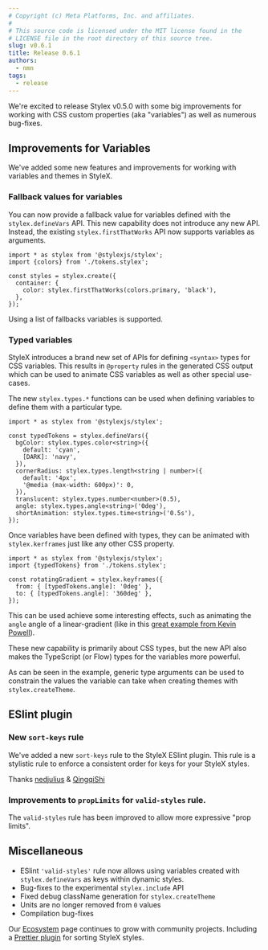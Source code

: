 ```yaml
---
# Copyright (c) Meta Platforms, Inc. and affiliates.
#
# This source code is licensed under the MIT license found in the
# LICENSE file in the root directory of this source tree.
slug: v0.6.1
title: Release 0.6.1
authors: 
  - nmn
tags: 
  - release
---
```


We're excited to release Stylex v0.5.0 with some big improvements for working
with CSS custom properties (aka "variables") as well as numerous bug-fixes.

## Improvements for Variables

We've added some new features and improvements for working with variables
and themes in StyleX.

### Fallback values for variables

You can now provide a fallback value for variables defined with the `stylex.defineVars` API.
This new capability does not introduce any new API. Instead, the existing `stylex.firstThatWorks` API
now supports variables as arguments.

```tsx
import * as stylex from '@stylexjs/stylex';
import {colors} from './tokens.stylex';

const styles = stylex.create({
  container: {
    color: stylex.firstThatWorks(colors.primary, 'black'),
  },
});
```

Using a list of fallbacks variables is supported.

### Typed variables

StyleX introduces a brand new set of APIs for defining `<syntax>` types for CSS
variables. This results in `@property` rules in the generated CSS output which
can be used to animate CSS variables as well as other special use-cases.

The new `stylex.types.*` functions can be used when defining variables to define
them with a particular type.

```tsx
import * as stylex from '@stylexjs/stylex';

const typedTokens = stylex.defineVars({
  bgColor: stylex.types.color<string>({
    default: 'cyan',
    [DARK]: 'navy',
  }),
  cornerRadius: stylex.types.length<string | number>({
    default: '4px',
    '@media (max-width: 600px)': 0,
  }),
  translucent: stylex.types.number<number>(0.5),
  angle: stylex.types.angle<string>('0deg'),
  shortAnimation: stylex.types.time<string>('0.5s'),
});
```

Once variables have been defined with types, they can be animated
with `stylex.kerframes` just like any other CSS property.

```tsx
import * as stylex from '@stylexjs/stylex';
import {typedTokens} from './tokens.stylex';

const rotatingGradient = stylex.keyframes({
  from: { [typedTokens.angle]: '0deg' },
  to: { [typedTokens.angle]: '360deg' },
});
```

This can be used achieve some interesting effects, such as animating the
`angle` angle of a linear-gradient 
(like in this [great example from Kevin Powell](https://www.youtube.com/watch?v=-VOUK-xFAyk)).


<AnimatedGradientBox />

These new capability is primarily about CSS types, but the new API
also makes the TypeScript (or Flow) types for the variables more powerful.

As can be seen in the example, generic type arguments can be used to constrain
the values the variable can take when creating themes with `stylex.createTheme`.


## ESlint plugin

### New `sort-keys` rule

We've added a new `sort-keys` rule to the StyleX ESlint plugin. This rule
is a stylistic rule to enforce a consistent order for keys for your StyleX
styles.

Thanks [nedjulius](https://github.com/nedjulius) & [QingqiShi](https://github.com/QingqiShi)

### Improvements to `propLimits` for `valid-styles` rule.

The `valid-styles` rule has been improved to allow more expressive
"prop limits".

## Miscellaneous

- ESlint `'valid-styles'` rule now allows using variables created with
  `stylex.defineVars` as keys within dynamic styles.
- Bug-fixes to the experimental `stylex.include` API
- Fixed debug className generation for `stylex.createTheme`
- Units are no longer removed from `0` values
- Compilation bug-fixes

Our [Ecosystem](/docs/learn/ecosystem/) page continues to grow with community projects. Including a
[Prettier plugin](https://github.com/nedjulius/prettier-plugin-stylex-key-sort) for sorting StyleX styles.


